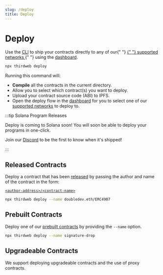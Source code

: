 ```yaml
---
slug: /deploy
title: Deploy
---
```



# Deploy

<div className="heroGrid">
<div>

<p>
  Use the <a href="https://portal.thirdweb.com/cli">CLI</a> to ship your
  contracts directly to any of our{" "}
  <a href="https://blog.thirdweb.com/guides/which-network-should-you-use/">
    {" "}
    supported networks
  </a>{" "}
  using the <a href="https://thirdweb.com/dashboard">dashboard</a>.
</p>

```bash
npx thirdweb deploy
```

</div>

<div className="heroGridImageContainer">
  <YoutubeEmbed link={"https://www.youtube.com/embed/6EqumMCa-E8"} />
</div>
</div>

Running this command will:

- **Compile** all the contracts in the current directory.
- Allow you to select which contract(s) you want to deploy.
- Upload your contract source code (ABI) to IPFS.
- Open the deploy flow in the [dashboard](https://thirdweb.com/dashboard) for you to select one of
  our [supported networks](https://blog.thirdweb.com/guides/which-network-should-you-use) to deploy to.

:::tip Solana Program Releases

Deploy is coming to Solana soon! You will soon be able to deploy your programs in one-click.

Join our [Discord](https://discord.gg/thirdweb) to be the first to know when it's shipped!

:::

## Released Contracts

Deploy a contract that has been [released](/release) by passing the author and name of the contract in the form:

[`<author-address>/<contract-name>`](https://thirdweb.com/dashboard/doubledev.eth/ERC4907)

```bash
npx thirdweb deploy --name doubledev.eth/ERC4907
```

## Prebuilt Contracts

Deploy one of our [prebuilt contracts](/pre-built-contracts) by providing the `--name` option.

```bash
npx thirdweb deploy --name signature-drop
```

## Upgradeable Contracts

We support deploying upgradeable contracts and the use of proxy contracts.

<div className="row" style={{ marginBottom: 24, flexWrap: "wrap" }}>
  <div className="col col--12" style={{ padding: 8 }}>
    <QuickstartCard
      name="Guide: Create & Deploy An Upgradeable Smart Contract"
      link="https://blog.thirdweb.com/guides/how-to-upgrade-smart-contracts-upgradeable-smart-contracts/"
      image="/assets/icons/education.png"
    />
  </div>
</div>
